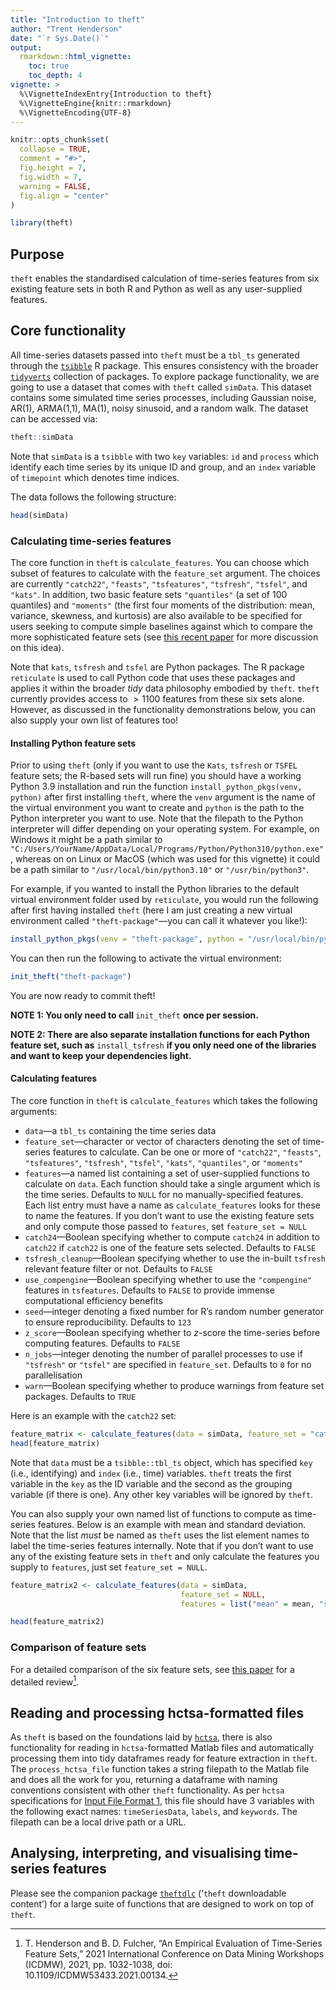 ```yaml
---
title: "Introduction to theft"
author: "Trent Henderson"
date: "`r Sys.Date()`"
output: 
  rmarkdown::html_vignette:
    toc: true
    toc_depth: 4
vignette: >
  %\VignetteIndexEntry{Introduction to theft}
  %\VignetteEngine{knitr::rmarkdown}
  %\VignetteEncoding{UTF-8}
---
```

  
```r
knitr::opts_chunk$set(
  collapse = TRUE,
  comment = "#>",
  fig.height = 7,
  fig.width = 7,
  warning = FALSE,
  fig.align = "center"
)
```

```r
library(theft)
```

## Purpose

`theft` enables the standardised calculation of time-series features from six existing feature sets in both R and Python as well as any user-supplied features.

## Core functionality

All time-series datasets passed into `theft` must be a `tbl_ts` generated through the [`tsibble`](https://tsibble.tidyverts.org/) R package. This ensures consistency with the broader [`tidyverts`](https://tidyverts.org/) collection of packages. To explore package functionality, we are going to use a dataset that comes with `theft` called `simData`. This dataset contains some simulated time series processes, including Gaussian noise, AR(1), ARMA(1,1), MA(1), noisy sinusoid, and a random walk. The dataset can be accessed via:
  
```r
theft::simData
```

Note that `simData` is a `tsibble` with two `key` variables: `id` and `process` which identify each time series by its unique ID and group, and an `index` variable of `timepoint` which denotes time indices.

The data follows the following structure:
  
```r
head(simData)
```

### Calculating time-series features

The core function in `theft` is `calculate_features`. You can choose which subset of features to calculate with the `feature_set` argument. The choices are currently `"catch22"`, `"feasts"`, `"tsfeatures"`, `"tsfresh"`, `"tsfel"`, and `"kats"`. In addition, two basic feature sets `"quantiles"` (a set of 100 quantiles) and `"moments"` (the first four moments of the distribution: mean, variance, skewness, and kurtosis) are also available to be specified for users seeking to compute simple baselines against which to compare the more sophisticated feature sets (see [this recent paper](https://arxiv.org/abs/2303.17809) for more discussion on this idea).

Note that `kats`, `tsfresh` and `tsfel` are Python packages. The R package `reticulate` is used to call Python code that uses these packages and applies it within the broader *tidy* data philosophy embodied by `theft`. `theft` currently provides access to $>1100$ features from these six sets alone. However, as discussed in the functionality demonstrations below, you can also supply your own list of features too!

#### Installing Python feature sets

Prior to using `theft` (only if you want to use the `Kats`, `tsfresh` or `TSFEL` feature sets; the R-based sets will run fine) you should have a working Python 3.9 installation and run the function `install_python_pkgs(venv, python)` after first installing `theft`, where the `venv` argument is the name of the virtual environment you want to create and `python` is the path to the Python interpreter you want to use. Note that the filepath to the Python interpreter will differ depending on your operating system. For example, on Windows it might be a path similar to `"C:/Users/YourName/AppData/Local/Programs/Python/Python310/python.exe"`, whereas on on Linux or MacOS (which was used for this vignette) it could be a path similar to `"/usr/local/bin/python3.10"` or `"/usr/bin/python3"`.

For example, if you wanted to install the Python libraries to the default virtual environment folder used by `reticulate`, you would run the following after first having installed `theft` (here I am just creating a new virtual environment called `"theft-package"`---you can call it whatever you like!):

```r
install_python_pkgs(venv = "theft-package", python = "/usr/local/bin/python3.10")
```

You can then run the following to activate the virtual environment:

```r
init_theft("theft-package")
```

You are now ready to commit theft!

**NOTE 1: You only need to call ** `init_theft` **once per session.**

**NOTE 2: There are also separate installation functions for each Python feature set, such as** `install_tsfresh` **if you only need one of the libraries and want to keep your dependencies light.**

#### Calculating features

The core function in `theft` is `calculate_features` which takes the following arguments:

* `data`---a `tbl_ts` containing the time series data
* `feature_set`---character or vector of characters denoting the set of time-series features to calculate. Can be one or more of `"catch22"`, `"feasts"`, `"tsfeatures"`, `"tsfresh"`, `"tsfel"`, `"kats"`, `"quantiles"`, or `"moments"`
* `features`---a named list containing a set of user-supplied functions to calculate on `data`. Each function should take a single argument which is the time series. Defaults to `NULL` for no manually-specified features. Each list entry must have a name as `calculate_features` looks for these to name the features. If you don't want to use the existing feature sets and only compute those passed to `features`, set `feature_set = NULL`
* `catch24`---Boolean specifying whether to compute `catch24` in addition to `catch22` if `catch22` is one of the feature sets selected. Defaults to `FALSE`
* `tsfresh_cleanup`---Boolean specifying whether to use the in-built `tsfresh` relevant feature filter or not. Defaults to `FALSE`
* `use_compengine`---Boolean specifying whether to use the `"compengine"` features in `tsfeatures`. Defaults to `FALSE` to provide immense computational efficiency benefits
* `seed`---integer denoting a fixed number for R's random number generator to ensure reproducibility. Defaults to `123`
* `z_score`---Boolean specifying whether to *z*-score the time-series before computing features. Defaults to `FALSE`
* `n_jobs`---integer denoting the number of parallel processes to use if `"tsfresh"` or `"tsfel"` are specified in `feature_set`. Defaults to `0` for no parallelisation
* `warn`---Boolean specifying whether to produce warnings from feature set packages. Defaults to `TRUE`

Here is an example with the `catch22` set:
  
```r
feature_matrix <- calculate_features(data = simData, feature_set = "catch22")
head(feature_matrix)
```

Note that `data` must be a `tsibble::tbl_ts` object, which has specified `key` (i.e., identifying) and `index` (i.e., time) variables. `theft` treats the first variable in the `key` as the ID variable and the second as the grouping variable (if there is one). Any other key variables will be ignored by `theft`.

You can also supply your own named list of functions to compute as time-series features. Below is an example with mean and standard deviation. Note that the list *must* be named as `theft` uses the list element names to label the time-series features internally. Note that if you don't want to use any of the existing feature sets in `theft` and only calculate the features you supply to `features`, just set `feature_set = NULL`.

```r
feature_matrix2 <- calculate_features(data = simData, 
                                      feature_set = NULL,
                                      features = list("mean" = mean, "sd" = sd))

head(feature_matrix2)
```

### Comparison of feature sets

For a detailed comparison of the six feature sets, see [this paper](https://ieeexplore.ieee.org/document/9679937) for a detailed review^[T. Henderson and B. D. Fulcher, "An Empirical Evaluation of Time-Series Feature Sets," 2021 International Conference on Data Mining Workshops (ICDMW), 2021, pp. 1032-1038, doi: 10.1109/ICDMW53433.2021.00134.].

## Reading and processing hctsa-formatted files

As `theft` is based on the foundations laid by [`hctsa`](https://github.com/benfulcher/hctsa), there is also functionality for reading in `hctsa`-formatted Matlab files and automatically processing them into tidy dataframes ready for feature extraction in `theft`. The `process_hctsa_file` function takes a string filepath to the Matlab file and does all the work for you, returning a dataframe with naming conventions consistent with other `theft` functionality. As per `hctsa` specifications for [Input File Format 1](https://time-series-features.gitbook.io/hctsa-manual/installing-and-using-hctsa/calculating/input_files#input-file-format-1-.mat-file), this file should have 3 variables with the following exact names: `timeSeriesData`, `labels`, and `keywords`. The filepath can be a local drive path or a URL.

## Analysing, interpreting, and visualising time-series features

Please see the companion package [`theftdlc`](https://github.com/hendersontrent/theftdlc) ('`theft` downloadable content') for a large suite of functions that are designed to work on top of `theft`.
